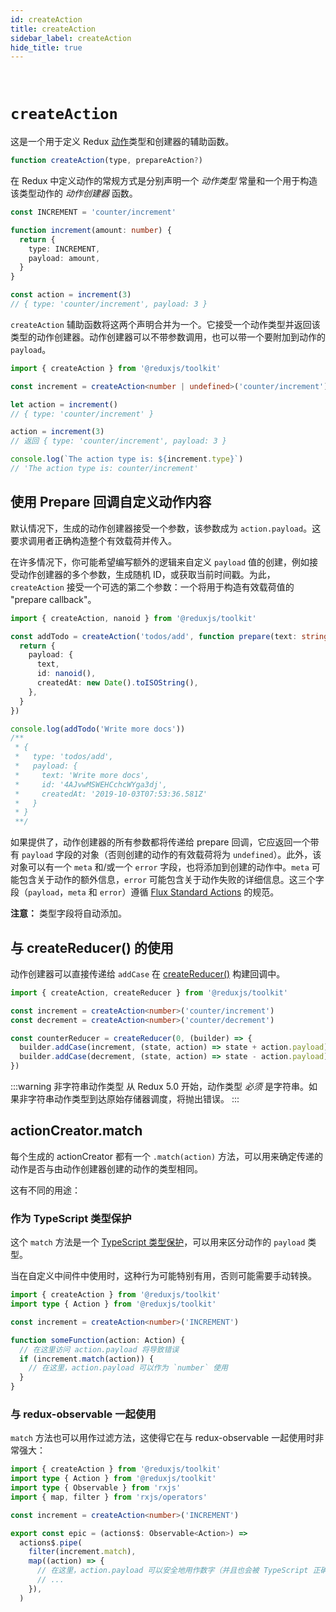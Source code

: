 ```yaml
---
id: createAction
title: createAction
sidebar_label: createAction
hide_title: true
---
```


&nbsp;

# `createAction`

这是一个用于定义 Redux [动作](https://redux.js.org/basics/actions)类型和创建器的辅助函数。

```js
function createAction(type, prepareAction?)
```

在 Redux 中定义动作的常规方式是分别声明一个 _动作类型_ 常量和一个用于构造该类型动作的 _动作创建器_ 函数。

```ts
const INCREMENT = 'counter/increment'

function increment(amount: number) {
  return {
    type: INCREMENT,
    payload: amount,
  }
}

const action = increment(3)
// { type: 'counter/increment', payload: 3 }
```

`createAction` 辅助函数将这两个声明合并为一个。它接受一个动作类型并返回该类型的动作创建器。动作创建器可以不带参数调用，也可以带一个要附加到动作的 `payload`。

```ts
import { createAction } from '@reduxjs/toolkit'

const increment = createAction<number | undefined>('counter/increment')

let action = increment()
// { type: 'counter/increment' }

action = increment(3)
// 返回 { type: 'counter/increment', payload: 3 }

console.log(`The action type is: ${increment.type}`)
// 'The action type is: counter/increment'
```

## 使用 Prepare 回调自定义动作内容

默认情况下，生成的动作创建器接受一个参数，该参数成为 `action.payload`。这要求调用者正确构造整个有效载荷并传入。

在许多情况下，你可能希望编写额外的逻辑来自定义 `payload` 值的创建，例如接受动作创建器的多个参数，生成随机 ID，或获取当前时间戳。为此，`createAction` 接受一个可选的第二个参数：一个将用于构造有效载荷值的 "prepare callback"。

```ts
import { createAction, nanoid } from '@reduxjs/toolkit'

const addTodo = createAction('todos/add', function prepare(text: string) {
  return {
    payload: {
      text,
      id: nanoid(),
      createdAt: new Date().toISOString(),
    },
  }
})

console.log(addTodo('Write more docs'))
/**
 * {
 *   type: 'todos/add',
 *   payload: {
 *     text: 'Write more docs',
 *     id: '4AJvwMSWEHCchcWYga3dj',
 *     createdAt: '2019-10-03T07:53:36.581Z'
 *   }
 * }
 **/
```

如果提供了，动作创建器的所有参数都将传递给 prepare 回调，它应返回一个带有 `payload` 字段的对象（否则创建的动作的有效载荷将为 `undefined`）。此外，该对象可以有一个 `meta` 和/或一个 `error` 字段，也将添加到创建的动作中。`meta` 可能包含关于动作的额外信息，`error` 可能包含关于动作失败的详细信息。这三个字段（`payload`，`meta` 和 `error`）遵循 [Flux Standard Actions](https://github.com/redux-utilities/flux-standard-action#actions) 的规范。

**注意：** 类型字段将自动添加。

## 与 createReducer() 的使用

动作创建器可以直接传递给 `addCase` 在 [createReducer()](createReducer.mdx) 构建回调中。

```ts
import { createAction, createReducer } from '@reduxjs/toolkit'

const increment = createAction<number>('counter/increment')
const decrement = createAction<number>('counter/decrement')

const counterReducer = createReducer(0, (builder) => {
  builder.addCase(increment, (state, action) => state + action.payload)
  builder.addCase(decrement, (state, action) => state - action.payload)
})
```

:::warning 非字符串动作类型
从 Redux 5.0 开始，动作类型 _必须_ 是字符串。如果非字符串动作类型到达原始存储器调度，将抛出错误。
:::

## actionCreator.match

每个生成的 actionCreator 都有一个 `.match(action)` 方法，可以用来确定传递的动作是否与由动作创建器创建的动作的类型相同。

这有不同的用途：

### 作为 TypeScript 类型保护

这个 `match` 方法是一个 [TypeScript 类型保护](https://www.typescriptlang.org/docs/handbook/2/narrowing.html#using-type-predicates)，可以用来区分动作的 `payload` 类型。

当在自定义中间件中使用时，这种行为可能特别有用，否则可能需要手动转换。

```ts
import { createAction } from '@reduxjs/toolkit'
import type { Action } from '@reduxjs/toolkit'

const increment = createAction<number>('INCREMENT')

function someFunction(action: Action) {
  // 在这里访问 action.payload 将导致错误
  if (increment.match(action)) {
    // 在这里，action.payload 可以作为 `number` 使用
  }
}
```

### 与 redux-observable 一起使用

`match` 方法也可以用作过滤方法，这使得它在与 redux-observable 一起使用时非常强大：

```ts
import { createAction } from '@reduxjs/toolkit'
import type { Action } from '@reduxjs/toolkit'
import type { Observable } from 'rxjs'
import { map, filter } from 'rxjs/operators'

const increment = createAction<number>('INCREMENT')

export const epic = (actions$: Observable<Action>) =>
  actions$.pipe(
    filter(increment.match),
    map((action) => {
      // 在这里，action.payload 可以安全地用作数字（并且也会被 TypeScript 正确推断）
      // ...
    }),
  )
```
